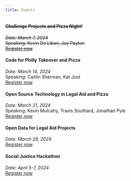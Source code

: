 ```yaml
---
title: Events
---
```


::: {.content-block}

#### ~~Challenge Projects and Pizza Night!~~
~~*Date: March 7, 2024*~~<br>
~~Speaking: Kevin De Liban, Joy Payton~~<br>
~~[Register now](https://www.meetup.com/legalhackerspa/events/299578460/)~~

#### Code for Philly Takeover and Pizza
*Date: March 14, 2024*<br>
Speaking: Caitlin Sherman, Kat Jost<br>
[Register now](https://www.eventbrite.com/e/sjhphl-social-justice-projects-with-code-for-philly-pizza-nite-tickets-858595481197)

#### Open Source Technology in Legal Aid and Pizza
*Date: March 21, 2024*<br>
Speaking: Kevin Mulcahy, Travis Southard, Jonathan Pyle<br>
[Register now](https://www.eventbrite.com/e/860575954847)

#### Open Data for Legal Aid Projects
*Date: March 28, 2024*<br>
[Register now](https://www.eventbrite.com/e/sjhphl-open-data-for-legal-aid-projects-and-pizza-tickets-860772532817)

#### Social Justice Hackathon
*Date: April 5-7, 2024*<br>
[Register now](https://www.eventbrite.com/e/philadelphia-social-justice-hackathon-2024-tickets-829209476867)
:::